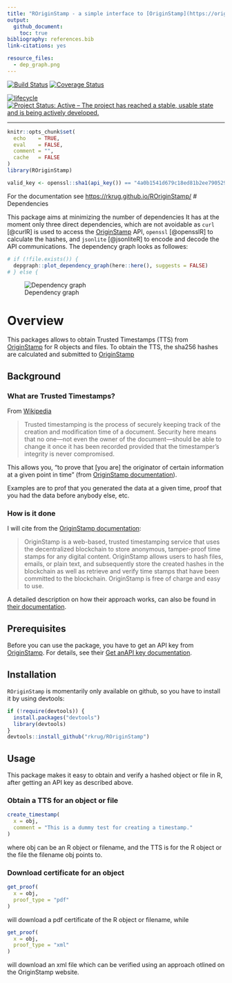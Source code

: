 ```yaml
---
title: "ROriginStamp - a simple interface to [OriginStamp](https://originstamp.org/)"
output: 
  github_document:
    toc: true
bibliography: references.bib 
link-citations: yes

resource_files:
  - dep_graph.png
---
```


<!-- README.md is generated from README.Rmd. Please edit that file -->
<!-- badges: start -->
[![Build Status](https://github.com/rkrug/ROriginStamp/actions/workflows/ci-eb.yaml/badge.svg)](https://github.com/rkrug/ROriginStamp/actions/workflows/ci-eb.yaml)
[![Coverage Status](https://img.shields.io/codecov/c/github/rkrug/ROriginStamp/master.svg)](https://codecov.io/github/rkrug/ROriginStamp?branch=master)

[![lifecycle](https://img.shields.io/badge/lifecycle-maturing-orange.svg)](https://www.tidyverse.org/lifecycle/#maturing)
[![Project Status: Active – The project has reached a stable, usable state and is being actively developed.](https://www.repostatus.org/badges/latest/active.svg)](https://www.repostatus.org/#active)
<!-- badges: end -->

<!-- [![Inline docs](http://inch-ci.org/github/rkrug/ROriginStamp.svg?branch=master)](http://inch-ci.org/github/rkrug/ROriginStamp) -->

<!-- [CII Best Practices Badge](https://bestpractices.coreinfrastructure.org/en/projects/2094) -->

-------

```r
knitr::opts_chunk$set(
  echo    = TRUE,
  eval    = FALSE,
  comment = "",
  cache   = FALSE
)
library(ROriginStamp)

valid_key <- openssl::sha1(api_key()) == "4a0b1541d679c18ed81b2ee79052984cd6ab5597"
```

For the documentation see [https://rkrug.github.io/ROriginStamp/](https://rkrug.github.io/ROriginStamp/)
# Dependencies

This package aims at minimizing the number of dependencies It has at the moment only three direct dependencies, which are not avoidable as `curl` [@curlR] is used to access the [OriginStamp](https://originstamp.com) API, `openssl` [@opensslR] to calculate the hashes, and `jsonlite` [@jsonliteR] to encode and decode the API communications. The dependency graph looks as followes: 

```r
# if (!file.exists()) {
  depgraph::plot_dependency_graph(here::here(), suggests = FALSE)
# } else {
```

![Dependency graph](dep_graph.png)

# Overview
This packages allows to obtain Trusted Timestamps (TTS) from [OriginStamp](https://originstamp.com) for R objects and files. To obtain the TTS, the sha256 hashes are calculated and submitted to [OriginStamp](https://originstamp.com)

## Background

### What are Trusted Timestamps?

From [Wikipedia](https://en.wikipedia.org/wiki/Trusted_timestamping)

> Trusted timestamping is the process of securely keeping track of the creation and modification time of a document. Security here means that no one—not even the owner of the document—should be able to change it once it has been recorded provided that the timestamper's integrity is never compromised.

This allows you, "to prove that [you are] the originator of certain information at a given point in time" (from [OriginStamp documentation](https://docs.originstamp.com/guide/#about-this-documentation)).

Examples are to prof that you generated the data at a given time, proof that you had the data before anybody else, etc.

### How is it done

I will cite from the [OriginStamp documentation](https://docs.originstamp.com/guide/#introduction):

> OriginStamp is a web-based, trusted timestamping service that uses the decentralized blockchain to store anonymous, tamper-proof time stamps for any digital content. OriginStamp allows users to hash files, emails, or plain text, and subsequently store the created hashes in the blockchain as well as retrieve and verify time stamps that have been committed to the blockchain. OriginStamp is free of charge and easy to use.

A detailed description on how their approach works, can also be found in [their documentation](https://docs.originstamp.com/guide/originstamp.html#preparation-of-digital-content).


## Prerequisites

Before you can use the package, you have to get an API key from [OriginStamp](https://docs.originstamp.com). For details, see their [Get anAPI key documentation](https://docs.originstamp.com/guide/gettingstarted.html#get-an-api-key).

## Installation

`ROriginStamp` is momentarily only available on github, so you have to install it by using devtools:

```r
if (!require(devtools)) {
  install.packages("devtools")
  library(devtools)
}
devtools::install_github("rkrug/ROriginStamp")
```

## Usage

This package makes it easy to obtain and verify a hashed object or file in R, after getting an API key as described above. 

### Obtain a TTS for an object or file

```r
create_timestamp(
  x = obj, 
  comment = "This is a dummy test for creating a timestamp."
)
```

where obj can be an R object or filename, and the TTS is for the R object or the file the filename obj points to.

### Download certificate for an object

```r
get_proof(
  x = obj, 
  proof_type = "pdf"
)
```

will download a pdf certificate of the R object or filename, while

```r
get_proof(
  x = obj, 
  proof_type = "xml"
)
```

will download an xml file which can be verified using an approach otlined on the OriginStamp website.

